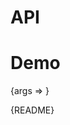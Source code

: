 
<Meta title="Packages/Typography/Typescale/XL" component={XL} />

# API

<ArgsTable />

# Demo

<Canvas>
  <Story
    name="XL"
    args={{ children: 'Text' }}
    argTypes={{ tag: { control: 'text' } }}
    parameters={{
      design: {
        allowFullscreen: true,
        type: 'figma',
        url: 'https://www.figma.com/file/6g87L4FdKZTA3knt3Rsfdx/Garden?node-id=102%3A107'
      }
    }}
  >
    {args => <TypescaleStory {...args} size="extra-large" />}
  </Story>
</Canvas>

<Markdown>{README}</Markdown>
